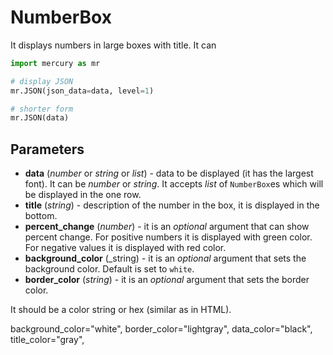 # NumberBox

It displays numbers in large boxes with title. It can 

```python
import mercury as mr
```
```python
# display JSON
mr.JSON(json_data=data, level=1)

# shorter form
mr.JSON(data)
```

## Parameters

- **data** (_number_ or _string_ or _list_) - data to be displayed (it has the largest font). It can be _number_ or _string_. It accepts _list_ of `NumberBox`es which will be displayed in the one row.
- **title** (_string_) - description of the number in the box, it is displayed in the bottom. 
- **percent_change** (_number_) - it is an _optional_ argument that can show percent change. For positive numbers it is displayed with green color. For negative values it is displayed with red color.
- **background_color** (_string) - it is an _optional_ argument that sets the background color. Default is set to `white`. 
- **border_color** (_string_) - it is an _optional_ argument that sets the border color.

It should be a color string or hex (similar as in HTML).

background_color="white",
        border_color="lightgray",
        data_color="black",
        title_color="gray",
